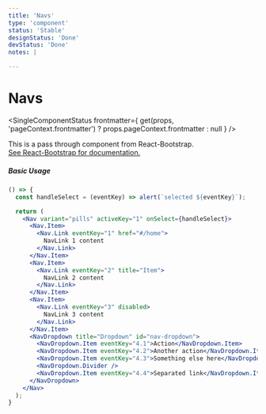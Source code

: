 ```yaml
---
title: 'Navs'
type: 'component'
status: 'Stable'
designStatus: 'Done'
devStatus: 'Done'
notes: |

---
```



# Navs

<SingleComponentStatus
  frontmatter={
    get(props, 'pageContext.frontmatter') ? props.pageContext.frontmatter : null
  }
/>

<p style={{ fontSize: '1.5em' }}>
  This is a pass through component from React-Bootstrap.<br/>
  <a href="https://react-bootstrap.github.io/components/navs/" target="_blank" rel="noopener noreferrer">
    See React-Bootstrap for documentation.
  </a>
</p>

##### Basic Usage

```jsx live=true
() => {
  const handleSelect = (eventKey) => alert(`selected ${eventKey}`);

  return (
    <Nav variant="pills" activeKey="1" onSelect={handleSelect}>
      <Nav.Item>
        <Nav.Link eventKey="1" href="#/home">
          NavLink 1 content
        </Nav.Link>
      </Nav.Item>
      <Nav.Item>
        <Nav.Link eventKey="2" title="Item">
          NavLink 2 content
        </Nav.Link>
      </Nav.Item>
      <Nav.Item>
        <Nav.Link eventKey="3" disabled>
          NavLink 3 content
        </Nav.Link>
      </Nav.Item>
      <NavDropdown title="Dropdown" id="nav-dropdown">
        <NavDropdown.Item eventKey="4.1">Action</NavDropdown.Item>
        <NavDropdown.Item eventKey="4.2">Another action</NavDropdown.Item>
        <NavDropdown.Item eventKey="4.3">Something else here</NavDropdown.Item>
        <NavDropdown.Divider />
        <NavDropdown.Item eventKey="4.4">Separated link</NavDropdown.Item>
      </NavDropdown>
    </Nav>
  );
}
```
